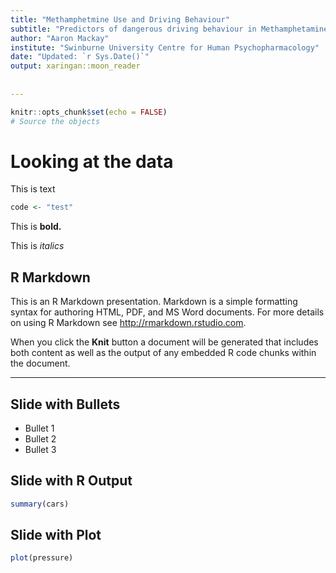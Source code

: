 ```yaml
---
title: "Methamphetmine Use and Driving Behaviour"
subtitle: "Predictors of dangerous driving behaviour in Methamphetamine users"
author: "Aaron Mackay"
institute: "Swinburne University Centre for Human Psychopharmacology"
date: "Updated: `r Sys.Date()`"
output: xaringan::moon_reader
  
  
---
```


```r
knitr::opts_chunk$set(echo = FALSE)
# Source the objects
```
# Looking at the data
This is text

``` r
code <- "test"
```
This is __bold.__

This is _italics_

## R Markdown

This is an R Markdown presentation. Markdown is a simple formatting syntax for authoring HTML, PDF, and MS Word documents. For more details on using R Markdown see <http://rmarkdown.rstudio.com>.

When you click the **Knit** button a document will be generated that includes both content as well as the output of any embedded R code chunks within the document.


---
## Slide with Bullets

-   Bullet 1
-   Bullet 2
-   Bullet 3

## Slide with R Output

```r
summary(cars)
```

## Slide with Plot

```r
plot(pressure)
```
